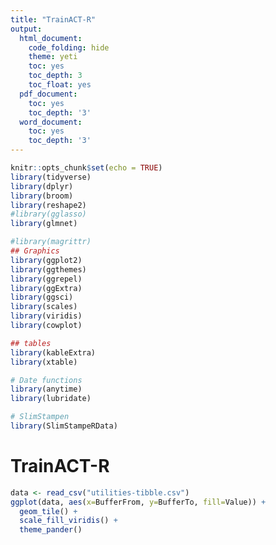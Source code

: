 ```yaml
---
title: "TrainACT-R"
output:
  html_document:
    code_folding: hide
    theme: yeti
    toc: yes
    toc_depth: 3
    toc_float: yes
  pdf_document:
    toc: yes
    toc_depth: '3'
  word_document:
    toc: yes
    toc_depth: '3'
---
```


```r
knitr::opts_chunk$set(echo = TRUE)
library(tidyverse)
library(dplyr)
library(broom)
library(reshape2)
#library(gglasso)
library(glmnet)

#library(magrittr)
## Graphics
library(ggplot2)
library(ggthemes)
library(ggrepel)
library(ggExtra)
library(ggsci)
library(scales)
library(viridis)
library(cowplot)

## tables
library(kableExtra)
library(xtable)

# Date functions
library(anytime)
library(lubridate)

# SlimStampen
library(SlimStampeRData)
```

# TrainACT-R

```r
data <- read_csv("utilities-tibble.csv")
ggplot(data, aes(x=BufferFrom, y=BufferTo, fill=Value)) + 
  geom_tile() + 
  scale_fill_viridis() +
  theme_pander()
```